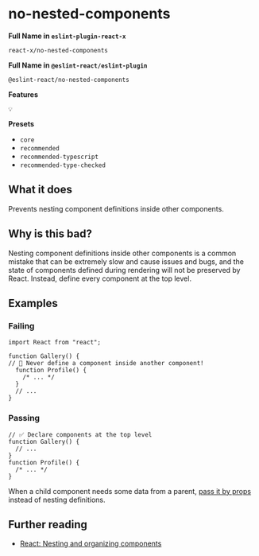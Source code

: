 # no-nested-components

**Full Name in `eslint-plugin-react-x`**

```plain copy
react-x/no-nested-components
```

**Full Name in `@eslint-react/eslint-plugin`**

```plain copy
@eslint-react/no-nested-components
```

**Features**

`💡`

**Presets**

- `core`
- `recommended`
- `recommended-typescript`
- `recommended-type-checked`

## What it does

Prevents nesting component definitions inside other components.

## Why is this bad?

Nesting component definitions inside other components is a common mistake that can be extremely slow and cause issues and bugs, and the state of components defined during rendering will not be preserved by React. Instead, define every component at the top level.

## Examples

### Failing

```tsx
import React from "react";

function Gallery() {
// 🔴 Never define a component inside another component!
  function Profile() {
    /* ... */
  }
  // ...
}
```

### Passing

```tsx
// ✅ Declare components at the top level
function Gallery() {
  // ...
}
function Profile() {
  /* ... */
}
```

When a child component needs some data from a parent, [pass it by props](https://react.dev/learn/passing-props-to-a-component) instead of nesting definitions.

## Further reading

- [React: Nesting and organizing components](https://react.dev/learn/your-first-component#nesting-and-organizing-components)

